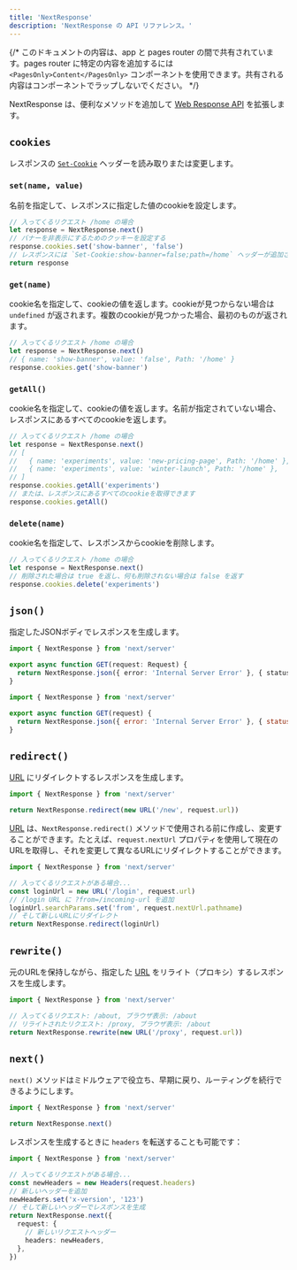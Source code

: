 ```yaml
---
title: 'NextResponse'
description: 'NextResponse の API リファレンス。'
---
```


{/* このドキュメントの内容は、app と pages router の間で共有されています。pages router に特定の内容を追加するには `<PagesOnly>Content</PagesOnly>` コンポーネントを使用できます。共有される内容はコンポーネントでラップしないでください。 */}

NextResponse は、便利なメソッドを追加して [Web Response API](https://developer.mozilla.org/docs/Web/API/Response) を拡張します。

## `cookies`

レスポンスの [`Set-Cookie`](https://developer.mozilla.org/docs/Web/HTTP/Headers/Set-Cookie) ヘッダーを読み取りまたは変更します。

### `set(name, value)`

名前を指定して、レスポンスに指定した値のcookieを設定します。

```ts
// 入ってくるリクエスト /home の場合
let response = NextResponse.next()
// バナーを非表示にするためのクッキーを設定する
response.cookies.set('show-banner', 'false')
// レスポンスには `Set-Cookie:show-banner=false;path=/home` ヘッダーが追加されます
return response
```

### `get(name)`

cookie名を指定して、cookieの値を返します。cookieが見つからない場合は `undefined` が返されます。複数のcookieが見つかった場合、最初のものが返されます。

```ts
// 入ってくるリクエスト /home の場合
let response = NextResponse.next()
// { name: 'show-banner', value: 'false', Path: '/home' }
response.cookies.get('show-banner')
```

### `getAll()`

cookie名を指定して、cookieの値を返します。名前が指定されていない場合、レスポンスにあるすべてのcookieを返します。

```ts
// 入ってくるリクエスト /home の場合
let response = NextResponse.next()
// [
//   { name: 'experiments', value: 'new-pricing-page', Path: '/home' },
//   { name: 'experiments', value: 'winter-launch', Path: '/home' },
// ]
response.cookies.getAll('experiments')
// または、レスポンスにあるすべてのcookieを取得できます
response.cookies.getAll()
```

### `delete(name)`

cookie名を指定して、レスポンスからcookieを削除します。

```ts
// 入ってくるリクエスト /home の場合
let response = NextResponse.next()
// 削除された場合は true を返し、何も削除されない場合は false を返す
response.cookies.delete('experiments')
```

## `json()`

指定したJSONボディでレスポンスを生成します。

<Tabs>
<TabItem value="ts" label="TypeScript">

```ts title="app/api/route.ts" switcher
import { NextResponse } from 'next/server'

export async function GET(request: Request) {
  return NextResponse.json({ error: 'Internal Server Error' }, { status: 500 })
}
```
</TabItem>
<TabItem value="js" label="JavaScript">

```js title="app/api/route.js" switcher
import { NextResponse } from 'next/server'

export async function GET(request) {
  return NextResponse.json({ error: 'Internal Server Error' }, { status: 500 })
}
```
</TabItem>
</Tabs>


## `redirect()`

[URL](https://developer.mozilla.org/docs/Web/API/URL) にリダイレクトするレスポンスを生成します。

```ts
import { NextResponse } from 'next/server'

return NextResponse.redirect(new URL('/new', request.url))
```

[URL](https://developer.mozilla.org/docs/Web/API/URL) は、`NextResponse.redirect()` メソッドで使用される前に作成し、変更することができます。たとえば、`request.nextUrl` プロパティを使用して現在のURLを取得し、それを変更して異なるURLにリダイレクトすることができます。

```ts
import { NextResponse } from 'next/server'

// 入ってくるリクエストがある場合...
const loginUrl = new URL('/login', request.url)
// /login URL に ?from=/incoming-url を追加
loginUrl.searchParams.set('from', request.nextUrl.pathname)
// そして新しいURLにリダイレクト
return NextResponse.redirect(loginUrl)
```

## `rewrite()`

元のURLを保持しながら、指定した [URL](https://developer.mozilla.org/docs/Web/API/URL) をリライト（プロキシ）するレスポンスを生成します。

```ts
import { NextResponse } from 'next/server'

// 入ってくるリクエスト: /about, ブラウザ表示: /about
// リライトされたリクエスト: /proxy, ブラウザ表示: /about
return NextResponse.rewrite(new URL('/proxy', request.url))
```

## `next()`

`next()` メソッドはミドルウェアで役立ち、早期に戻り、ルーティングを続行できるようにします。

```ts
import { NextResponse } from 'next/server'

return NextResponse.next()
```

レスポンスを生成するときに `headers` を転送することも可能です：

```ts
import { NextResponse } from 'next/server'

// 入ってくるリクエストがある場合...
const newHeaders = new Headers(request.headers)
// 新しいヘッダーを追加
newHeaders.set('x-version', '123')
// そして新しいヘッダーでレスポンスを生成
return NextResponse.next({
  request: {
    // 新しいリクエストヘッダー
    headers: newHeaders,
  },
})
```